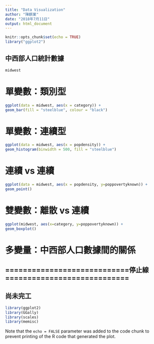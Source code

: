 ```yaml
---
title: "Data Visualization"
author: "陳麒業"
date: "2018年7月11日"
output: html_document
---
```


```r
knitr::opts_chunk$set(echo = TRUE)
library("ggplot2")
```

## 中西部人口統計數據

```r
midwest
```

# 單變數：類別型

```r
ggplot(data = midwest, aes(x = category)) +
geom_bar(fill = "steelblue", colour = "black")
```

# 單變數：連續型

```r
ggplot(data = midwest, aes(x = popdensity)) +
geom_histogram(binwidth = 500, fill = "steelblue")
```

# 連續 vs 連續

```r
ggplot(data = midwest, aes(x = popdensity, y=poppovertyknown)) +
geom_point()
```

# 雙變數：離散 vs 連續

```r
ggplot(midwest, aes(x=category, y=poppovertyknown)) +
geom_boxplot()
```

# 多變量：中西部人口數據間的關係

## ============================停止線============================

## 尚未完工

```r
library(ggplot2)
library(GGally)
library(scales)
library(memisc)
```

Note that the `echo = FALSE` parameter was added to the code chunk to prevent printing of the R code that generated the plot.

